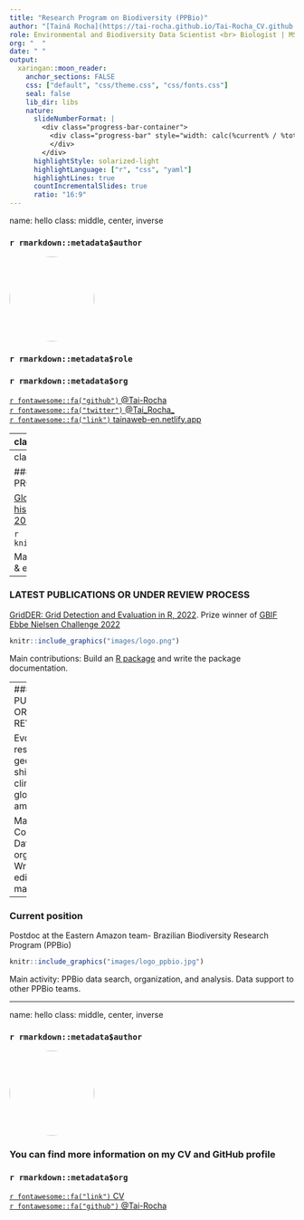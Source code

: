 ```yaml
---
title: "Research Program on Biodiversity (PPBio)" 
author: "[Tainá Rocha](https://tai-rocha.github.io/Tai-Rocha_CV.github.io/)"
role: Environmental and Biodiversity Data Scientist <br> Biologist | MSc. in Environmental biology | PhD. in Zoology 
org: "  "
date: " "
output:
  xaringan::moon_reader:
    anchor_sections: FALSE
    css: ["default", "css/theme.css", "css/fonts.css"]
    seal: false 
    lib_dir: libs
    nature:
      slideNumberFormat: |
        <div class="progress-bar-container">
          <div class="progress-bar" style="width: calc(%current% / %total% * 100%);">
          </div>
        </div>
      highlightStyle: solarized-light
      highlightLanguage: ["r", "css", "yaml"]
      highlightLines: true
      countIncrementalSlides: true
      ratio: "16:9"
---
```

name: hello
class: middle, center, inverse


### `r rmarkdown::metadata$author`

<img style="border-radius: 50%;" src="https://avatars.githubusercontent.com/u/11633554?v=4" width="150px"/>

### `r rmarkdown::metadata$role`

### `r rmarkdown::metadata$org`

[`r fontawesome::fa("github")` @Tai-Rocha](https://github.com/Tai-Rocha)    
[`r fontawesome::fa("twitter")` @Tai_Rocha_](https://twitter.com/Tai_Rocha_)   
[`r fontawesome::fa("link")` tainaweb-en.netlify.app](https://tainaweb-en.netlify.app/)

---
class: middle, center

# Research area and interests

.columns[

.left-col[
### Biodiversity and environmental data  <br> 
<img style="border-radius: 10%; object-fit: cover;" src="https://pbs.twimg.com/media/EgqKANjVkAEVDtb.jpg" width="120px" height="120px"/> <br>
Spatial analysis using different statistical approaches (multivariate analysis, predictive models) <br> Data cleaning

]

.middle-col[
### Bio(Eco)informatics 

<img style="border-radius: 10%;" src="https://lirp.cdn-website.com/dbd26f15/dms3rep/multi/opt/extreme+programming+2-640w.jpg" width="150px"/><br>
Efficient tools for big data analysis. R tools, Earth Engine and QGIS. Linux  OS. Virtual Machines (Azure, Google Cloud, remote clusters)

]

.right-col[

### #opensci

<img style="border-radius: 10%; object-fit: cover;" src="https://pbs.twimg.com/profile_images/1400579225162297345/Lqq-PC95_400x400.jpg" width="150px" height="150px"/> <br>
I am interested in good practices of open science, good workflows, reproducibility and FAIR principles.

]
]
---
class: top

### LATEST PUBLICATIONS OR UNDER REVIEW PROCESS

[Global land-use and land-cover (LULC) data under historical, current, and future climatic conditions, 2021](https://journals.ku.edu/jbi/article/view/15483/14122).

```r
knitr::include_graphics("images/results_main.png")
```


Main contributions: Conceptualization, writing, review & editing the manuscript. 

---
###  LATEST PUBLICATIONS OR UNDER REVIEW PROCESS

[GridDER: Grid Detection and Evaluation in R, 2022](https://ecoevorxiv.org/6qy5u/). Prize winner of [GBIF Ebbe Nielsen Challenge 2022](https://www.gbif.org/news/6J94JrRZtDCPhUZMMiTALq/gridder-and-bdc-share-top-honors-in-2022-gbif-ebbe-nielsen-challenge#gridder)

```r
knitr::include_graphics("images/logo.png")
```

Main contributions: Build an [R package](https://github.com/BiogeographyLab/gridder.github.io) and write the package documentation.

---
### LATEST PUBLICATIONS OR UNDER REVIEW PROCESS

Evolutionary rescue and geographic range shifts under climate change for global amphibians, 2022
```r
knitr::include_graphics("images/front.png")
```

Main contribution : Conceptualization, Data search & organization. Writing, review & editing the manuscript.
---

### Current position

Postdoc at the Eastern Amazon team- Brazilian Biodiversity Research Program (PPBio)

```r
knitr::include_graphics("images/logo_ppbio.jpg")
```

Main activity:  PPBio data search, organization, and analysis. Data support to other PPBio teams.

---
name: hello
class:  middle, center, inverse


### `r rmarkdown::metadata$author`

<img style="border-radius: 50%;" src="https://avatars.githubusercontent.com/u/11633554?v=4" width="150px"/>

### You can find more information on my CV and GitHub profile

### `r rmarkdown::metadata$org`

[`r fontawesome::fa("link")` CV](https://tai-rocha.github.io/Tai-Rocha_CV.github.io/) <br>
[`r fontawesome::fa("github")` @Tai-Rocha](https://github.com/Tai-Rocha)    
  

